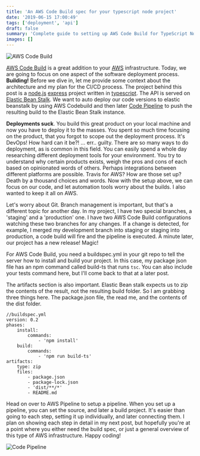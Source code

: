 ```yaml
---
title: 'An AWS Code Build spec for your typescript node project'
date: '2019-06-15 17:00:49'
tags: ['deployment', 'api']
draft: false
summary: 'Complete guide to setting up AWS Code Build for TypeScript Node.js projects with buildspec.yml configuration for automated deployment to Elastic Beanstalk.'
images: []
---
```


![AWS Code Build](images/baccab28f77c594ee6b73de0224e75bd.png)

[AWS Code Build](https://aws.amazon.com/codebuild/) is a great addition to your [AWS](https://aws.amazon.com/) infrastructure. Today, we are going to focus on one aspect of the software deployment process. **Building!** Before we dive in, let me provide some context about the architecture and my plan for the CI/CD process. The project behind this post is a [node.js](https://nodejs.org/en/) [express](https://expressjs.com/) project written in [typescript](https://www.typescriptlang.org/). The API is served on [Elastic Bean Stalk](https://aws.amazon.com/elasticbeanstalk/). We want to auto deploy our code versions to elastic beanstalk by using AWS Codebuild and then later [Code Pipeline](https://aws.amazon.com/codepipeline/) to push the resulting build to the Elastic Bean Stalk instance.

**Deployments suck**. You build this great product on your local machine and now you have to deploy it to the masses. You spent so much time focusing on the product, that you forgot to scope out the deployment process. It's DevOps! How hard can it be?! ... err.. guilty. There are so many ways to do deployment, as is common in this field. You can easily spend a whole day researching different deployment tools for your environment. You try to understand why certain products exists, weigh the pros and cons of each based on opinionated words of others. Perhaps integrations between different platforms are possible. Travis for AWS? How are those set up? Death by a thousand choices and words. Now with the setup above, we can focus on our code, and let automation tools worry about the builds. I also wanted to keep it all on AWS.

Let's worry about Git. Branch management is important, but that's a different topic for another day. In my project, I have two special branches, a 'staging'  and a 'production' one. I have two AWS Code Build configurations watching these two branches for any changes. If a change is detected, for example, I merged my development branch into staging or staging into production, a code build will fire and the pipeline is executed. A minute later, our project has a new release! Magic!

For AWS Code Build, you need a buildspec.yml in your git repo to tell the server how to install and build your project. In this case, my package json file has an npm command called build-ts that runs `tsc`.  You can also include your tests command here, but I'll come back to that at a later post.

The artifacts section is also important. Elastic Bean stalk expects us to zip the contents of the result, not the resulting build folder. So I am grabbing three things here. The package.json file, the read me, and the contents of the dist folder.

```
//buildspec.yml
version: 0.2
phases:
    install:
        commands:
            - 'npm install'
    build:
        commands:
            - 'npm run build-ts'
artifacts:
    type: zip
    files:
        - package.json
        - package-lock.json
        - 'dist/**/*'
        - README.md
```

Head on over to AWS Pipeline to setup a pipeline. When you set up a pipeline, you can set the source, and later a build project. It's easier than going to each step, setting it up individually, and later connecting them. I plan on showing each step in detail in my next post, but hopefully you're at a point where you either need the build spec, or just a general overview of this type of AWS infrastructure. Happy coding!

![Code Pipeline](images/a6f8ed3dbf2b27748e0f7ae332f821b6.png) 